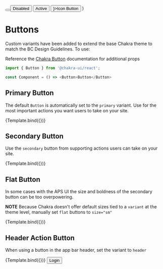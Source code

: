 

<Meta title="BCGov/Buttons" component={Button} />

  <HStack spacing={4}>
    <Button {...args} />
    <Button {...args} isDisabled>Disabled</Button>
    <Button {...args} isActive>Active</Button>
    <Button {...args} leftIcon={<Icon as={FaPlus}/>}>Icon Button</Button>
  </HStack> 
)

# Buttons

Custom variants have been added to extend the base Chakra theme to match the BC Design Guidelines. To use:

Reference the [Chakra Button](https://chakra-ui.com/docs/form/button) documentation for additional props

```javascript
import { Button } from '@chakra-ui/react';

const Component = () => <Button>Button</Button>
```

## Primary Button

The default `Button` is automatically set to the `primary` variant. Use for the most important actions you want users to take on your site.

<Canvas>
  <Story 
    name="Primary"
    args={{ 
      children: 'Primary Button',
  }}>
    {Template.bind({})}
  </Story>
</Canvas>

## Secondary Button

Use the `secondary` button from supporting actions users can take on your site. 

<Canvas>
  <Story 
    name="Secondary"
    args={{ 
      variant: 'secondary',
      children: 'Secondary Button',
  }}>
  {Template.bind({})}
  </Story>
</Canvas>

## Flat Button

In some cases with the APS UI the size and boldness of the secondary button can be too overpowering.

**NOTE** Because Chakra doesn't offer  default sizes tied to a `variant` at the theme level, manually set `flat` buttons to `size="sm"`

<Canvas>
  <Story 
    name="Flat Button"
    args={{ 
      variant: 'flat',
      size: 'sm',
      children: 'Flat Button',
  }}>
  {Template.bind({})}
  </Story>
</Canvas>

## Header Action Button

When using a button in the app bar header, set the variant to `header`

<Canvas>
  <Story 
    name="Header Button"
    args={{ 
      variant: 'header',
      children: 'Header Button',
  }}>
  {Template.bind({})}
  </Story>
</Canvas>


<Canvas>
  <Story name="Header example">
    <Box d="flex" justifyContent="flex-end" bgColor="bc-blue" p={4}>
      <Button variant="header">Login</Button>
    </Box>
  </Story>
</Canvas>
